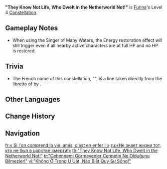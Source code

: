 {{Constellation Infobox
|image         = Constellation "They Know Not Life, Who Dwelt in the Netherworld Not!".png
|character     = Furina
|level         = 4
|description   = When the Salon Members from [[Salon Solitaire]] hit an opponent, or the Singer of Many Waters restores [[HP]] to nearby active characters, Furina will restore 4 [[Energy]]. This effect can be triggered once every 5s.
|scale_att1    = 
|scale_att2    = 
|utility1      = Energy
|utility2      = 
}}
'''"They Know Not Life, Who Dwelt in the Netherworld Not!"''' is [[Furina]]'s Level 4 [[Constellation]].

==Gameplay Notes==
* When using the Singer of Many Waters, the Energy restoration effect will still trigger even if all nearby active characters are at full HP and no HP is restored.
<!--
==Preview==
{Preview
|file = "They Know Not Life, Who Dwelt in the Netherworld Not!" Preview
}
-->
==Trivia==
* The French name of this constellation, "{{Fr|Si l'on comprend la vie, amis, c'est en enfer !}}", is a line taken directly from the libretto of ''{{w|Orpheus in the_Underworld|Orphée aux Enfers}}'' by {{w|Jacques Offenbach}}.

==Other Languages==
{{Other Languages
|en      = "They Know Not Life, Who Dwelt in the Netherworld Not!"
|zhs     = 「若非处幽冥，怎知生可贵！」
|zhs_rm  = "Ruòfēi Chǔ Yōumíng, Zěn Zhī Shēng Kěguì!"
|zht     = 「若非處幽冥，怎知生可貴！」
|zht_rm  = "Ruòfēi Chǔ Yōumíng, Zěn Zhī Shēng Kěguì!"
|zh_tl   = 
|ja      = 「地獄に堕ちずして いかに生の価値を知る！」
|ja_rm   = "Jigoku ni Ochirazu Shite Ika ni Sei no Kachi wo Shiru!"
|ja_tl   = 
|ko      = 「저승에서 느낀 삶의 소중함!」
|ko_rm   = 
|ko_tl   = "The Importance of Life Learned From Hell!"
|es      = Vive el infierno y apreciarás la vida
|es_tl   = Live Hell and You Will Appreciate Life
|fr      = «&nbsp;Si l'on comprend la vie, amis, c'est en enfer !&nbsp;»
|fr_tl   = "If One Understands Life, Friends, It Is in Hell!"
|ru      = «Не знает жизни тот, кто не был в царстве смерти!»
|ru_tl   = "They Do Not Know Life, Who Have Not Been in the Realm of Death!"
|th      = "They Know Not Life, Who Dwelt in the Netherworld Not!"
|vi      = "Không Ở Trong U Uất, Nào Biết Quý Sự Sống!"
|vi_tl   = "Without Living in Sadness, Life Cannot be Appreciated!"
|de      = „Wer nicht in der Unterwelt wohnt, kennt das Leben nicht!“
|de_tl   = "Those, Who Do not Live in the Underworld, Do Not Know Life!"
|id      = "They Know Not Life, Who Dwelt in the Netherworld Not!"
|pt      = "Aqueles que Vivem no Limbo Não Conhecem a Vida!"
|pt_tl   = 
|tr      = "Cehennemi Görmeyenler Cennetin Ne Olduğunu Bilmezler!"
|tr_tl   = "Those, Who Have Not Seen Hell, Do Not Know What Heaven Is!"
|it      = "Ché ci è gradita soltanto qui la vita, nel gran regno infernal!"
|it_tl   = "For Life Is Only Pleasant To Us Here, In The Great Infernal Kingdom!"
}}

==Change History==
{{Change History|4.2}}

==Navigation==
{{Talent Navbox|Furina}}

[[fr:« Si l'on comprend la vie, amis, c'est en enfer ! »]]
[[ru:«Не знает жизни тот, кто не был в царстве смерти!»]]
[[th:"They Know Not Life, Who Dwelt in the Netherworld Not!"]]
[[tr:"Cehennemi Görmeyenler Cennetin Ne Olduğunu Bilmezler!"]]
[[vi:"Không Ở Trong U Uất, Nào Biết Quý Sự Sống!"]]
